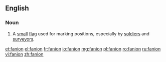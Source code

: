 ==English==

===Noun===
{{en-noun}}

#A [[small]] [[flag]] used for marking positions, especially by [[soldier]]s and [[surveyor]]s.

[[et:fanion]]
[[el:fanion]]
[[fr:fanion]]
[[io:fanion]]
[[mg:fanion]]
[[pl:fanion]]
[[ro:fanion]]
[[ru:fanion]]
[[vi:fanion]]
[[zh:fanion]]